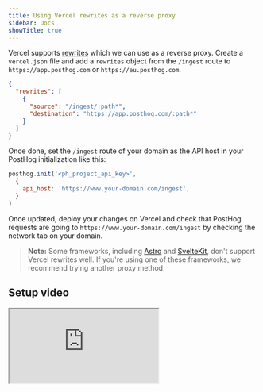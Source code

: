 ```yaml
---
title: Using Vercel rewrites as a reverse proxy
sidebar: Docs
showTitle: true
---
```


Vercel supports [rewrites](https://vercel.com/docs/concepts/projects/project-configuration#rewrites) which we can use as a reverse proxy. Create a `vercel.json` file and add a `rewrites` object from the `/ingest` route to `https://app.posthog.com` or `https://eu.posthog.com`.

```json
{
  "rewrites": [
    {
      "source": "/ingest/:path*",
      "destination": "https://app.posthog.com/:path*"
    }
  ]
}
```

Once done, set the `/ingest` route of your domain as the API host in your PostHog initialization like this:

```js
posthog.init('<ph_project_api_key>',
  {
    api_host: 'https://www.your-domain.com/ingest',
  }
)
```

Once updated, deploy your changes on Vercel and check that PostHog requests are going to `https://www.your-domain.com/ingest` by checking the network tab on your domain.

> **Note:** Some frameworks, including [Astro](https://vercel.com/docs/frameworks/astro#can-i-use-vercel.json-to-create-rewrites-with-astro) and [SvelteKit](https://vercel.com/docs/frameworks/sveltekit#rewrites), don't support Vercel rewrites well. If you're using one of these frameworks, we recommend trying another proxy method.

## Setup video

<iframe
  src="https://www.youtube-nocookie.com/embed/MD-jI2moPV0"
  className="rounded shadow-xl"
/>